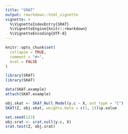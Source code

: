 ```yaml
---
title: "SRAT"
output: rmarkdown::html_vignette
vignette: >
  %\VignetteIndexEntry{SRAT}
  %\VignetteEngine{knitr::rmarkdown}
  %\VignetteEncoding{UTF-8}
---
```


```r
knitr::opts_chunk$set(
  collapse = TRUE,
  comment = "#>",
  eval = FALSE
)
```

```r
library(SRAT)
library(SKAT)
```

```r
data(SKAT.example)
attach(SKAT.example)
```

```r
obj.skat <- SKAT_Null_Model(y.c ~ X, out_type = "C")
SKAT(Z, obj.skat, weights.beta = c(1, 1))$p.value
```

```r
set.seed(123)
obj.srat <- srat.null(y.c, X)
srat.test(Z, obj.srat)
```
